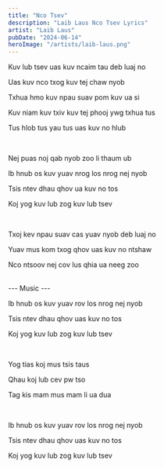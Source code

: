 ```yaml
---
title: "Nco Tsev"
description: "Laib Laus Nco Tsev Lyrics"
artist: "Laib Laus"
pubDate: "2024-06-14"
heroImage: "/artists/laib-laus.png"
---
```


Kuv lub tsev uas kuv ncaim tau deb luaj no

Uas kuv nco txog kuv tej chaw nyob

Txhua hmo kuv npau suav pom kuv ua si

Kuv niam kuv txiv kuv tej phooj ywg txhua tus

Tus hlob tus yau tus uas kuv no hlub

<br />

Nej puas noj qab nyob zoo li thaum ub

Ib hnub os kuv yuav nrog los nrog nej nyob

Tsis ntev dhau qhov ua kuv no tos

Koj yog kuv lub zog kuv lub tsev

<br />

Txoj kev npau suav cas yuav nyob deb luaj no

Yuav mus kom txog qhov uas kuv no ntshaw

Nco ntsoov nej cov lus qhia ua neeg zoo

<br />
--- Music ---
<br />

Ib hnub os kuv yuav rov los nrog nej nyob

Tsis ntev dhau qhov uas kuv no tos

Koj yog kuv lub zog kuv lub tsev

<br />

Yog tias koj mus tsis taus

Qhau koj lub cev pw tso

Tag kis mam mus mam li ua dua

<br />

Ib hnub os kuv yuav rov los nrog nej nyob

Tsis ntev dhau qhov uas kuv no tos

Koj yog kuv lub zog kuv lub tsev
